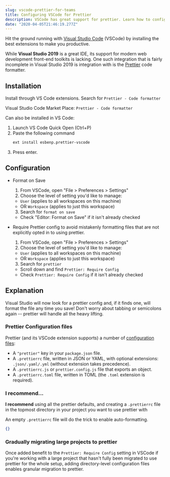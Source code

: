 ```yaml
---
slug: vscode-prettier-for-teams
title: Configuring VSCode for Prettier
description: VSCode has great support for prettier. Learn how to configure it to maximize using pretter across your company's projects and teams.
date: "2020-04-05T21:46:19.277Z"
---
```


Hit the ground running with [Visual Studio Code](https://code.visualstudio.com/) (VSCode) by installing the best extensions to make you productive.

While **Visual Studio 2019** is a great IDE, its support for modern web development front-end toolkits is lacking. One such integration that is fairly incomplete in Visual Studio 2019 is integration with is the [Prettier](https://prettier.io/) code formatter.

## Installation

Install through VS Code extensions. Search for `Prettier - Code formatter`

Visual Studio Code Market Place: `Prettier - Code formatter`

Can also be installed in VS Code:

1. Launch VS Code Quick Open (Ctrl+P)
2. Paste the following command
   ```sh
   ext install esbenp.prettier-vscode
   ```
3. Press enter.

## Configuration

- Format on Save

  1. From VSCode, open "File > Preferences > Settings"
  2. Choose the level of setting you'd like to manage:

  - `User` (applies to all workspaces on this machine)
  - OR `Workspace` (applies to just this workspace)

  3. Search for `format on save`

  - Check "Editor: Format on Save" if it isn't already checked

- Require Prettier config to avoid mistakenly formatting files that are not explicitly opted in to using prettier.

  1. From VSCode, open "File > Preferences > Settings"
  2. Choose the level of setting you'd like to manage:

  - `User` (applies to all workspaces on this machine)
  - OR `Workspace` (applies to just this workspace)

  3. Search for `prettier`

  - Scroll down and find `Prettier: Require Config`
  - Check `Prettier: Require Config` if it isn't already checked

## Explanation

Visual Studio will now look for a prettier config and, if it finds one, will format the file any time you save! Don't worry about tabbing or semicolons again -- prettier will handle all the heavy lifting.

### Prettier Configuration files

Prettier (and its VSCode extension supports) a number of [configuration files](https://prettier.io/docs/en/configuration.html):

- A `"prettier"` key in your `package.json` file.
- A `.prettierrc` file, written in JSON or YAML, with optional extensions: `.json/.yaml/.yml` (without extension takes precedence).
- A `.prettierrc.js` or `prettier.config.js` file that exports an object.
- A `.prettierrc.toml` file, written in TOML (the `.toml` extension is required).

### I recommend...

**I recommend** using all the prettier defaults, and creating a `.prettierrc` file in the topmost directory in your project you want to use prettier with

An empty `.prettierrc` file will do the trick to enable auto-formatting.

```json
{}
```

### Gradually migrating large projects to prettier

Once added benefit to the `Prettier: Require Config` setting in VSCode if you're working with a large project that hasn't fully been migrated to use prettier for the whole setup, adding directory-level configuration files enables granular migration to prettier.
